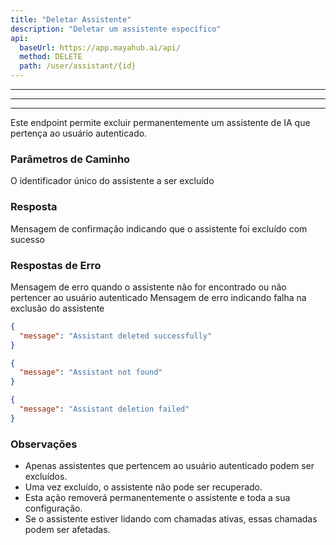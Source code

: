 ```yaml
---
title: "Deletar Assistente"
description: "Deletar um assistente específico"
api:
  baseUrl: https://app.mayahub.ai/api/
  method: DELETE
  path: /user/assistant/{id}
---
```


---

---

---

Este endpoint permite excluir permanentemente um assistente de IA que pertença ao usuário autenticado.

### **Parâmetros de Caminho**

<ParamField path="id" type="integer" required>
  O identificador único do assistente a ser excluído
</ParamField>

### Resposta

<ResponseField name="message" type="string">
  Mensagem de confirmação indicando que o assistente foi excluído com sucesso
</ResponseField>

### Respostas de Erro

<ResponseField name="404 Not Found">
  <Expandable title="Respostas de Erro">
    <ResponseField name="message" type="string">
      Mensagem de erro quando o assistente não for encontrado ou não pertencer ao usuário autenticado
    </ResponseField>
  </Expandable>
</ResponseField>

<ResponseField name="500 Internal Server Error">
  <Expandable title="Respostas de Erro">
    <ResponseField name="message" type="string">
      Mensagem de erro indicando falha na exclusão do assistente
    </ResponseField>
  </Expandable>
</ResponseField>

<ResponseExample>

```json 200 Success Response
{
  "message": "Assistant deleted successfully"
}
```


```json 404 Not Found
{
  "message": "Assistant not found"
}
```


```json 500 Internal Server Error
{
  "message": "Assistant deletion failed"
}
```

</ResponseExample>

### **Observações**

- Apenas assistentes que pertencem ao usuário autenticado podem ser excluídos.
- Uma vez excluído, o assistente não pode ser recuperado.
- Esta ação removerá permanentemente o assistente e toda a sua configuração.
- Se o assistente estiver lidando com chamadas ativas, essas chamadas podem ser afetadas.

